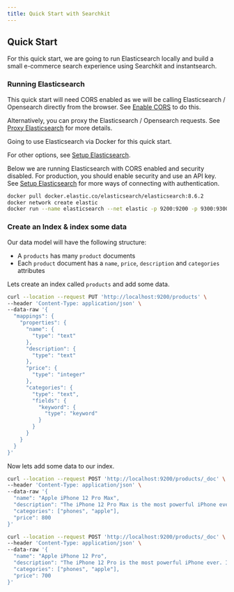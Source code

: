 ```yaml
---
title: Quick Start with Searchkit
---
```



## Quick Start

For this quick start, we are going to run Elasticsearch locally and build a small e-commerce search experience using Searchkit and instantsearch.

### Running Elasticsearch

<Callout type="info">
  This quick start will need CORS enabled as we will be calling Elasticsearch / Opensearch directly from the browser. See <a href="/docs/guides/enable-cors" className="text-blue-600 underline">Enable CORS</a> to do this.

  Alternatively, you can proxy the Elasticsearch / Opensearch requests. See <a href="/docs/proxy-elasticsearch/why" className="text-blue-600 underline">Proxy Elasticsearch</a> for more details.
</Callout> 

Going to use Elasticsearch via Docker for this quick start. 

For other options, see [Setup Elasticsearch](/docs/guides/setup-elasticsearch).

Below we are running Elasticsearch with CORS enabled and security disabled. For production, you should enable security and use an API key. See [Setup Elasticsearch](/docs/guides/setup-elasticsearch) for more ways of connecting with authentication.

```bash
docker pull docker.elastic.co/elasticsearch/elasticsearch:8.6.2
docker network create elastic
docker run --name elasticsearch --net elastic -p 9200:9200 -p 9300:9300 -e "discovery.type=single-node" -e "xpack.security.enabled=false" -e http.cors.enabled=true -e "http.cors.allow-origin='*'" -e http.cors.allow-headers=X-Requested-With,X-Auth-Token,Content-Type,Content-Length,Authorization -e http.cors.allow-credentials=true -e network.publish_host=localhost -e xpack.security.enabled=false docker.elastic.co/elasticsearch/elasticsearch:8.6.2
```

### Create an Index & index some data

Our data model will have the following structure:

- A `products` has many `product` documents
- Each `product` document has a `name`, `price`, `description` and `categories` attributes

Lets create an index called `products` and add some data.

```bash
curl --location --request PUT 'http://localhost:9200/products' \
--header 'Content-Type: application/json' \
--data-raw '{
  "mappings": {
    "properties": {
      "name": {
        "type": "text"
      },
      "description": {
        "type": "text"
      },
      "price": {
        "type": "integer"
      },
      "categories": {
        "type": "text",
        "fields": {
          "keyword": {
            "type": "keyword"
          }
        }
      }
    }
  }
}'
```

Now lets add some data to our index.

```bash
curl --location --request POST 'http://localhost:9200/products/_doc' \
--header 'Content-Type: application/json' \
--data-raw '{
  "name": "Apple iPhone 12 Pro Max",
  "description": "The iPhone 12 Pro Max is the most powerful iPhone ever. It has a 6.7-inch Super Retina XDR display, a Ceramic Shield front cover, and a triple-camera system with a LiDAR scanner. It also has a 5G connection, a 6-core CPU, and a 4-core GPU. The iPhone 12 Pro Max is available in 128GB, 256GB, and 512GB storage options.",
  "categories": ["phones", "apple"],
  "price": 800
}'

curl --location --request POST 'http://localhost:9200/products/_doc' \
--header 'Content-Type: application/json' \
--data-raw '{
  "name": "Apple iPhone 12 Pro",
  "description": "The iPhone 12 Pro is the most powerful iPhone ever. It has a 6.1-inch Super Retina XDR display, a Ceramic Shield front cover, and a triple-camera system with a LiDAR scanner. It also has a 5G connection, a 6-core CPU, and a 4-core GPU. The iPhone 12 Pro is available in 128GB, 256GB, and 512GB storage options.",
  "categories": ["phones", "apple"],
  "price": 700
}'
```